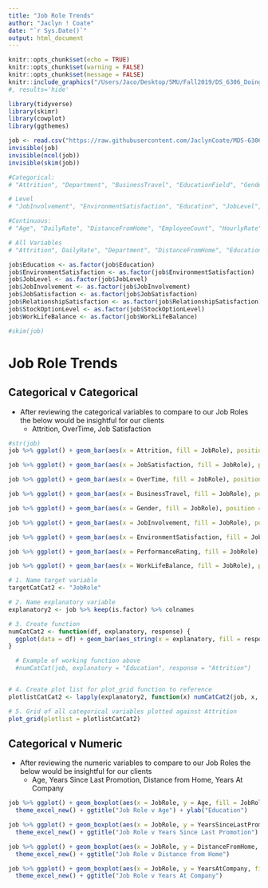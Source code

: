 ```yaml
---
title: "Job Role Trends"
author: "Jaclyn ! Coate"
date: "`r Sys.Date()`"
output: html_document
---
```


```r
knitr::opts_chunk$set(echo = TRUE)
knitr::opts_chunk$set(warning = FALSE)
knitr::opts_chunk$set(message = FALSE)
knitr::include_graphics("/Users/Jaco/Desktop/SMU/Fall2019/DS_6306_Doing_Data_Science/Unit_14CaseStudy2")
#, results='hide'
```

```r
library(tidyverse)
library(skimr)
library(cowplot)
library(ggthemes)
```

```r
job <- read.csv("https://raw.githubusercontent.com/JaclynCoate/MDS-6306-Doing-Data-Science-Fall-2019/Master/Unit%2014%20and%2015%20Case%20Study%202/CaseStudy2-data.csv", header = TRUE, strip.white=TRUE)
invisible(job)
invisible(ncol(job))
invisible(skim(job))
```

```r
#Categorical:
# "Attrition", "Department", "BusinessTravel", "EducationField", "Gender", "JobRole", "MaritalStatus", "Over18", "OverTime"

# Level
# "JobInvolvement", "EnvironmentSatisfaction", "Education", "JobLevel", "JobSatisfaction", "PerformanceRating", "RelationshipSatisfaction", "StockOptionLevel", "WorkLifeBalance"

#Continuous: 
# "Age", "DailyRate", "DistanceFromHome", "EmployeeCount", "HourlyRate", "MonthlyIncome", "MonthlyRate", "NumCompaniesWorked", "StandardHours" "PercentSalaryHike", "TotalWorkingYears", "TrainingTimesLastYear", "YearsAtCompany", "YearsInCurrentRole", "YearsSinceLastPromotion", "YearsWithCurrManager"

# All Variables
# "Attrition", DailyRate", "Department", "DistanceFromHome", "Education", "EducationField", "EmployeeCount", "EnvironmentSatisfaction", "Gender", "HourlyRate", "JobInvolvement", "JobLevel", "JobRole", "JobSatisfaction", "MaritalStatus", "MonthlyIncome",  "MonthlyRate", "NumCompaniesWorked", "Over18", "OverTime", "PercentSalaryHike", "PerformanceRating", "RelationshipSatisfaction", "StandardHours", "StockOptionLevel", "TotalWorkingYears", "TrainingTimesLastYear", "WorkLifeBalance", "YearsAtCompany", "YearsInCurrentRole", "YearsSinceLastPromotion", "YearsWithCurrManager"
```

```r
job$Education <- as.factor(job$Education)
job$EnvironmentSatisfaction <- as.factor(job$EnvironmentSatisfaction)
job$JobLevel <- as.factor(job$JobLevel)
job$JobInvolvement <- as.factor(job$JobInvolvement)
job$JobSatisfaction <- as.factor(job$JobSatisfaction)
job$RelationshipSatisfaction <- as.factor(job$RelationshipSatisfaction)
job$StockOptionLevel <- as.factor(job$StockOptionLevel)
job$WorkLifeBalance <- as.factor(job$WorkLifeBalance)

#skim(job)
```

# Job Role Trends
## Categorical v Categorical
- After reviewing the categorical variables to compare to our Job Roles the below would be insightful for our clients
  - Attrition, OverTime, Job Satisfaction

```r
#str(job)
job %>% ggplot() + geom_bar(aes(x = Attrition, fill = JobRole), position = "fill", alpha = 0.9) + coord_flip()

job %>% ggplot() + geom_bar(aes(x = JobSatisfaction, fill = JobRole), position = "fill", alpha = 0.9) + coord_flip()

job %>% ggplot() + geom_bar(aes(x = OverTime, fill = JobRole), position = "fill", alpha = 0.9) + coord_flip()

job %>% ggplot() + geom_bar(aes(x = BusinessTravel, fill = JobRole), position = "fill", alpha = 0.9) + coord_flip()

job %>% ggplot() + geom_bar(aes(x = Gender, fill = JobRole), position = "fill", alpha = 0.9) + coord_flip()

job %>% ggplot() + geom_bar(aes(x = JobInvolvement, fill = JobRole), position = "fill", alpha = 0.9) + coord_flip()

job %>% ggplot() + geom_bar(aes(x = EnvironmentSatisfaction, fill = JobRole), position = "fill", alpha = 0.9) + coord_flip()

job %>% ggplot() + geom_bar(aes(x = PerformanceRating, fill = JobRole), position = "fill", alpha = 0.9) + coord_flip()

job %>% ggplot() + geom_bar(aes(x = WorkLifeBalance, fill = JobRole), position = "fill", alpha = 0.9) + coord_flip()
```

```r
# 1. Name target variable
targetCatCat2 <- "JobRole"

# 2. Name explanatory variable
explanatory2 <- job %>% keep(is.factor) %>% colnames

# 3. Create function
numCatCat2 <- function(df, explanatory, response) {
  ggplot(data = df) + geom_bar(aes_string(x = explanatory, fill = response), position = "fill", alpha = 0.9) + coord_flip() + xlab(explanatory) + ylab("")
}

  # Example of working function above
  #numCatCat(job, explanatory = "Education", response = "Attrition")


# 4. Create plot list for plot_grid function to reference
plotlistCatCat2 <- lapply(explanatory2, function(x) numCatCat2(job, x, targetCatCat2))

# 5. Grid of all categorical variables plotted against Attrition
plot_grid(plotlist = plotlistCatCat2)
```

## Categorical v Numeric
- After reviewing the numeric variables to compare to our Job Roles the below would be insightful for our clients
  - Age, Years Since Last Promotion, Distance from Home, Years At Company

```r
job %>% ggplot() + geom_boxplot(aes(x = JobRole, y = Age, fill = JobRole)) +
  theme_excel_new() + ggtitle("Job Role v Age") + ylab("Education")
```

```r
job %>% ggplot() + geom_boxplot(aes(x = JobRole, y = YearsSinceLastPromotion, fill = JobRole)) +
  theme_excel_new() + ggtitle("Job Role v Years Since Last Promotion") 
```

```r
job %>% ggplot() + geom_boxplot(aes(x = JobRole, y = DistanceFromHome, fill = JobRole)) +
  theme_excel_new() + ggtitle("Job Role v Distance from Home")
```

```r
job %>% ggplot() + geom_boxplot(aes(x = JobRole, y = YearsAtCompany, fill = JobRole)) +
  theme_excel_new() + ggtitle("Job Role v Years At Company")
```
